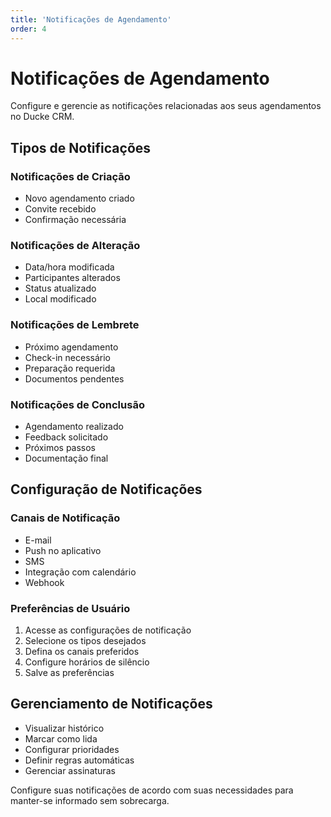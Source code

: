 ```yaml
---
title: 'Notificações de Agendamento'
order: 4
---
```


# Notificações de Agendamento

Configure e gerencie as notificações relacionadas aos seus agendamentos no Ducke CRM.

## Tipos de Notificações

### Notificações de Criação
- Novo agendamento criado
- Convite recebido
- Confirmação necessária

### Notificações de Alteração
- Data/hora modificada
- Participantes alterados
- Status atualizado
- Local modificado

### Notificações de Lembrete
- Próximo agendamento
- Check-in necessário
- Preparação requerida
- Documentos pendentes

### Notificações de Conclusão
- Agendamento realizado
- Feedback solicitado
- Próximos passos
- Documentação final

## Configuração de Notificações

### Canais de Notificação
- E-mail
- Push no aplicativo
- SMS
- Integração com calendário
- Webhook

### Preferências de Usuário
1. Acesse as configurações de notificação
2. Selecione os tipos desejados
3. Defina os canais preferidos
4. Configure horários de silêncio
5. Salve as preferências

## Gerenciamento de Notificações

- Visualizar histórico
- Marcar como lida
- Configurar prioridades
- Definir regras automáticas
- Gerenciar assinaturas


Configure suas notificações de acordo com suas necessidades para manter-se informado sem sobrecarga.
